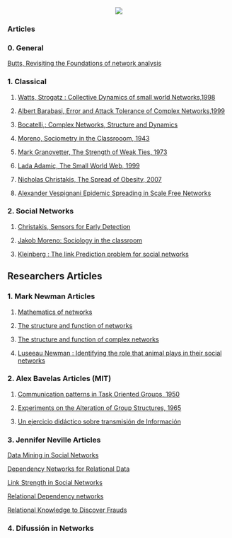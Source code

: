 
<center> ![](https://www.dropbox.com/s/vjmcjd50o965gek/Imagen3.png?dl=1) </center>


### Articles

### 0. General

[Butts, Revisiting the Foundations of network analysis](https://www.dropbox.com/s/xql97clp0i48bc7/butts2009.pdf?dl=1)

### 1. Classical

1.  [Watts, Strogatz : Collective Dynamics of small world Networks,1998](https://www.dropbox.com/s/kbklhcxixkgnaut/NAture_Watts_Strogatz.pdf?dl=1)

2.  [Albert Barabasi, Error and Attack Tolerance of Complex Networks,1999](https://www.dropbox.com/s/icfcs0ofw0eazik/BarabasiErrorAndAttack.pdf?dl=1)

3.  [Bocatelli,: Complex Networks, Structure and Dynamics](https://www.dropbox.com/s/9o2u09crc39wxy6/BocatelliNetworksStructureDynamics.pdf?dl=1)

4. [Moreno, Sociometry in the Classrooom, 1943](https://www.dropbox.com/s/2vsw3fgj3jye2qa/1943-SociometryClasroomJakobMoreno.pdf?dl=1)

5. [Mark Granovetter, The Strength of Weak Ties, 1973](https://www.dropbox.com/s/nyfv877lodd98aw/1973-GranoVetter-The%20Strength%20of%20Weak%20Ties.pdf?dl=1)

6. [Lada Adamic, The Small World Web, 1999](https://www.dropbox.com/s/sreahtgtef0llj9/1999-AdamicTheSmallWorldWeb99.pdf?dl=1)

7. [Nicholas Christakis, The Spread of Obesity, 2007](https://www.dropbox.com/s/hvlh5g9oa51sezj/2007-ChristakisSpreadOfObesity.pdf?dl=1)

8.  [Alexander Vespignani Epidemic Spreading in Scale Free Networks](https://www.dropbox.com/s/b42cn7yxym1elt7/PastorVespignaniEpidemicsScaleFree.pdf?dl=1)





### 2. Social Networks

1.  [Christakis, Sensors for Early Detection](https://www.dropbox.com/s/8v9ybdczubnb5b2/SensorsForEarlyDetection.pdf?dl=1)

2. [Jakob Moreno: Sociology in the classroom](https://www.dropbox.com/s/l6b82a7l5ty0mhh/moreno1943.pdf?dl=1)

3.  [Kleinberg : The link Prediction problem for social networks](https://www.dropbox.com/s/o4fwmooetocx4sj/KleinbergLinkPrediction.pdf?dl=1)

## Researchers Articles 

### 1.  Mark Newman Articles


1.  [Mathematics of networks](https://www.dropbox.com/s/pd4igufdnujmiqe/Newman%20Mathematics%20of%20Networks.pdf?dl=1)

2.  [The structure and function of networks](https://www.dropbox.com/s/v2xsjx131rfd81f/Newman%20Strucutre%20Function.pdf?dl=1)

3.  [The structure and function of complex networks](https://www.dropbox.com/s/50ikivxswsarwu3/Newman%20Strucuture%20Complex%20networks.pdf?dl=1)

4. [Luseeau Newman : Identifying the role that animal plays in their social networks](https://www.dropbox.com/s/o5efdz1v8e3eu0l/DelfinesNewmanLusseau.pdf?dl=1)

### 2. Alex Bavelas Articles (MIT)

1.  [Communication patterns in Task Oriented Groups, 1950](https://www.dropbox.com/s/7frwulme6liz9f4/bavelas1950.pdf?dl=1)

2.  [Experiments on the Alteration of Group Structures, 1965](https://www.dropbox.com/s/hpjgont0hp76cbj/bavelas1965.pdf?dl=1)

3.  [Un ejercicio didáctico sobre transmisión de Información](https://www.dropbox.com/s/sjkfjzfp6yrxfzh/bavelas1967.pdf?dl=1)


### 3. Jennifer Neville Articles

[Data Mining in Social Networks](https://www.dropbox.com/s/z4znrhckxzdhpxp/Data%20Mining%20in%20Social%20Networks.pdf?dl=1)

[Dependency Networks for Relational Data](https://www.dropbox.com/s/91n31wxnesvdz10/Dependency%20Networks%20for%20Relational%20Data.pdf?dl=1)

[Link Strength in Social Networks](https://www.dropbox.com/s/ltzrogq5467bpi5/LinkStrengthSocialNetworks.pdf?dl=1)

[Relational Dependency networks](https://www.dropbox.com/s/52xhcsi8j82aw16/RelationalDependencyNetworks.pdf?dl=1)

[Relational Knowledge to Discover Frauds](https://www.dropbox.com/s/zd4eiuhigy4biem/RelationalKnowledgeToDiscoverFrauds.pdf?dl=1)







### 4. Difussión in Networks




